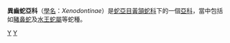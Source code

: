 {{Automatic taxobox
| taxon = Xenodontinae
| authority = [[愛德華·德林克·科普|Cope]]，1859
| image = Heterodon platirhinosPCCA20060423-3588B.jpg
| image_caption = [[東部豬鼻蛇|東部豬鼻蛇]]<br/>（''Heterodon platirhinos''）
}}

'''異齒蛇亞科'''（[[學名|學名]]：''Xenodontinae''）是[[蛇亞目|蛇亞目]][[黃頷蛇科|黃頷蛇科]]下的一個[[亞科|亞科]]，當中包括如[[豬鼻蛇|豬鼻蛇]]及[[水王蛇屬|水王蛇屬]]等蛇種。

{{Taxonbar|from=Q2655450}}

[[Category:游蛇科|Y]]
[[Category:1859年描述的分类群|Y]]


{{snake-stub}}